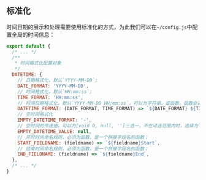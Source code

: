 
<Meta title="方案|时间日期" />

## 标准化

时间日期的展示和处理需要使用标准化的方式，为此我们可以在`~/config.js`中配置全局的时间信息：

```javascript
export default {
  /* ... */
  /**
   * 时间格式化配置对象
   */ 
  DATETIME: {
    // 日期格式化，默认`YYYY-MM-DD`;
    DATE_FORMAT: 'YYYY-MM-DD',
    // 时间格式化，默认`HH:mm:ss`;
    TIME_FORMAT: 'HH:mm:ss',
    // 时间日期格式化，默认`YYYY-MM-DD HH:mm:ss`，可以为字符串，或函数，函数会返回已经定义的**日期格式化**和**时间格式化**配置，我们约定时间日期格式化应该和日期格式化、时间格式化保持一致。
    DATETIME_FORMAT: (DATE_FORMAT, TIME_FORMAT) => `${DATE_FORMAT} ${TIME_FORMAT}`,
    // 空时间格式化
    EMPTY_DATETIME_FORMAT: '-',
    // 空时间的传递值，可以为[void 0, null, '']三选一，不在可选范围内时，选择为`null`；
    EMPTY_DATETIME_VALUE: null,
    // 开时时间命名规则，必须为函数，是一个拼接字段名的函数；
    START_FIELDNAME: (fieldname) => `${fieldname}Start`,
    // 结束时间命名规则，必须为函数，是一个拼接字段名的函数；
    END_FIELDNAME: (fieldname) => `${fieldname}End`,
  },
  /* ... */
}
```
